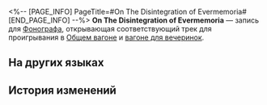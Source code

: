 <%-- [PAGE_INFO]
PageTitle=#On The Disintegration of Evermemoria#
[END_PAGE_INFO] --%>
{{Предмет Инфобокс
|id          = 210322
|Изображение = Предмет On The Disintegration of Evermemoria.png
|Тип         = Запись
|Инвентарь   = Ценные предметы
|Редкость    = 3
|Эффект      = 
|Описание    = Запись, которую можно воспроизвести на фонографе экспресса. Это может быть случайное приобретение или подарок от кого-то другого. Когда играет музыка, всплывают самые разные воспоминания: улыбки, встречи, прикосновения и волнение битвы. Может быть, поэтому, даже несмотря на стремительный прогресс общества, люди всё ещё собирают записи.<br />Текущая запись содержит трек On The Disintegration of Evermemoria.
}}
{{Описание|''Ад - пристанище вечного веселья, не обременённого моралью.''}}
'''On The Disintegration of Evermemoria''' — запись для [[Фонограф]]а, открывающая соответствующий трек для проигрывания в [[Общий вагон|Общем вагоне]] и [[Вагон для вечеринок|вагоне для вечеринок]].

==На других языках==
{{На других языках
|en   = "On the Disintegration of Evermemoria"
|zhs  = 《关于记忆永恒的解构》
|zht  = 《關於記憶永恆的解構》
|ja   = 『記憶の固執の脱構築』
|ko   = ≪영원한 기억의 분석에 관해≫
|es   = Sobre la deconstrucción de la memoria eterna
|fr   = «&nbsp;On The Disintegration of Evermemoria&nbsp;»
|ru   = On The Disintegration of Evermemoria
|th   = "On the Disintegration of Evermemoria"
|vi   = "Phân Giải Ký Ức Vĩnh Hằng"
|de   = „Über den Zerfall von Ewigmemoria“
|id   = "On The Disintegration of Evermemoria"
|pt   = On The Disintegration of Evermemoria
}}

==История изменений==
{{История изменений|3.5}}